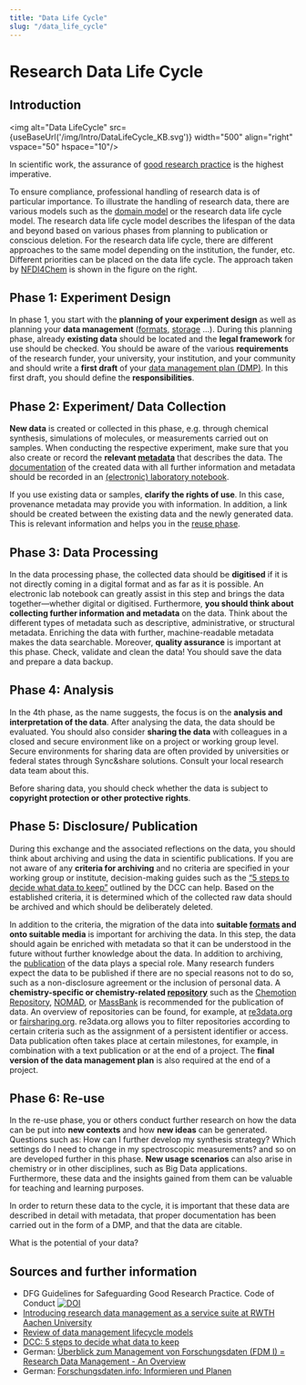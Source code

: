 ```yaml
---
title: "Data Life Cycle"
slug: "/data_life_cycle"
---
```



# Research Data Life Cycle

## Introduction

<img alt="Data LifeCycle" src={useBaseUrl('/img/Intro/DataLifeCycle_KB.svg')} width="500" align="right" vspace="50" hspace="10"/>

In scientific work, the assurance of [good research practice](https://doi.org/10.5281/zenodo.3923602) is the highest imperative.

To ensure compliance, professional handling of research data is of particular importance. To illustrate the handling of research data, there are various models such as the [domain model](https://subs.emis.de/LNI/Proceedings/Proceedings257/55.pdf) or the research data life cycle model. The research data life cycle model describes the lifespan of the data and beyond based on various phases from planning to publication or conscious deletion. For the research data life cycle, there are different approaches to the same model depending on the institution, the funder, etc. Different priorities can be placed on the data life cycle. The approach taken by [NFDI4Chem](https://www.nfdi4chem.de/) is shown in the figure on the right.
<!-- One possible approach is shown in figure 1. -->


## Phase 1: Experiment Design

In phase 1, you start with the **planning of your experiment design** as well as planning your **data management** ([formats](/docs/format_standards), [storage](/docs/data_storage) …). During this planning phase, already **existing data** should be located and the **legal framework** for use should be checked.
You should be aware of the various **requirements** of the research funder, your university, your institution, and your community and should write a **first draft** of your [data management plan (DMP)](/docs/dmp). In this first draft, you should define the **responsibilities**.

## Phase 2: Experiment/ Data Collection

**New data** is created or collected in this phase, e.g. through chemical synthesis, simulations of molecules, or measurements carried out on samples. When conducting the respective experiment, make sure that you also create or record the **relevant [metadata](/docs/metadata)** that describes the data. The [documentation](/docs/data_documentation) of the created data with all further information and metadata should be recorded in an [(electronic) laboratory notebook](/docs/eln).

If you use existing data or samples, **clarify the rights of use**. In this case, provenance metadata may provide you with information. In addition, a link should be created between the existing data and the newly generated data. This is relevant information and helps you in the [reuse phase](#phase-6-re-use).

## Phase 3: Data Processing

In the data processing phase, the collected data should be **digitised** if it is not directly coming in a digital format and as far as it is possible. An electronic lab notebook can greatly assist in this step and brings the data together—whether digital or digitised. Furthermore, **you should think about collecting further information and metadata** on the data. Think about the different types of metadata such as descriptive, administrative, or structural metadata. Enriching the data with further, machine-readable metadata makes the data searchable.
Moreover, **quality assurance** is important at this phase. Check, validate and clean the data! You should save the data and prepare a data backup.

## Phase 4: Analysis

In the 4th phase, as the name suggests, the focus is on the **analysis and interpretation of the data**. After analysing the data, the data should be evaluated. You should also consider **sharing the data** with colleagues in a closed and secure environment like on a project or working group level. Secure environments for sharing data are often provided by universities or federal states through Sync&share solutions. Consult your local research data team about this. 

Before sharing data, you should check whether the data is subject to **copyright protection or other protective rights**. 


## Phase 5: Disclosure/ Publication

During this exchange and the associated reflections on the data, you should think about archiving and using the data in scientific publications. If you are not aware of any **criteria for archiving** and no criteria are specified in your working group or institute, decision-making guides such as the [“5 steps to decide what data to keep”](https://www.dcc.ac.uk/guidance/how-guides/five-steps-decide-what-data-keep)  outlined by the DCC can help. Based on the established criteria, it is determined which of the collected raw data should be archived and which should be deliberately deleted.

In addition to the criteria, the migration of the data into **suitable [formats](/docs/format_standards) and onto suitable media** is important for archiving the data. In this step, the data should again be enriched with metadata so that it can be understood in the future without further knowledge about the data.
In addition to archiving, the [publication](/docs/data_publication) of the data plays a special role. Many research funders expect the data to be published if there are no special reasons not to do so, such as a non-disclosure agreement or the inclusion of personal data. A **chemistry-specific or chemistry-related [repository](/docs/repositories)** such as the [Chemotion Repository](https://www.chemotion-repository.net/), [NOMAD](https://nomad-lab.eu/services/repo-arch), or [MassBank](https://massbank.eu/MassBank/)  is recommended for the publication of data. An overview of repositories can be found, for example, at [re3data.org](https://www.re3data.org/) or [fairsharing.org](https://fairsharing.org/). re3data.org allows you to filter repositories according to certain criteria such as the assignment of a persistent identifier or access.
Data publication often takes place at certain milestones, for example, in combination with a text publication or at the end of a project. The **final version of the data management plan** is also required at the end of a project.

## Phase 6: Re-use

In the re-use phase, you or others conduct further research on how the data can be put into **new contexts** and how **new ideas** can be generated. Questions such as: How can I further develop my synthesis strategy? Which settings do I need to change in my spectroscopic measurements? and so on are developed further in this phase. **New usage scenarios** can also arise in chemistry or in other disciplines, such as Big Data applications. Furthermore, these data and the insights gained from them can be valuable for teaching and learning purposes.

In order to return these data to the cycle, it is important that these data are described in detail with metadata, that proper documentation has been carried out in the form of a DMP, and that the data are citable.

What is the potential of your data?  

## Sources and further information

- DFG Guidelines for Safeguarding Good Research Practice. Code of Conduct [![DOI](https://zenodo.org/badge/DOI/10.5281/zenodo.3923602.svg)](https://doi.org/10.5281/zenodo.3923602)
- [Introducing research data management as a service suite at RWTH Aachen University](https://dl.gi.de/handle/20.500.12116/894) <!--ISBN: 978-3-88579-651-0-->
- [Review of data management lifecycle models](https://researchportal.bath.ac.uk/en/publications/review-of-data-management-lifecycle-models)
- [DCC: 5 steps to decide what data to keep](https://www.dcc.ac.uk/guidance/how-guides/)
- German: [Überblick zum Management von Forschungsdaten (FDM I) = Research Data Management - An Overview](https://doi.org/10.18154/RWTH-2019-06489)
- German: [Forschungsdaten.info: Informieren und Planen](https://www.forschungsdaten.info/themen/informieren-und-planen/datenlebenszyklus/ )
